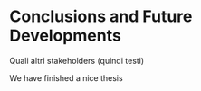 # Conclusions and Future Developments {-}

Quali altri stakeholders (quindi testi)

We have finished a nice thesis

